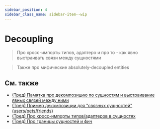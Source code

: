 ```yaml
---
sidebar_position: 4
sidebar_class_name: sidebar-item--wip
---
```



# Decoupling

<WIP ticket="202" />

> Про кросс-импорты типов, адаптеро и про то - как явно выстраивать связи между сущностями

> Также про мифические absolutely-decoupled entities

## См. также

- [(Тред) Памятка про декомпозицию по сущностям и выстраивание явных связей между ними](https://t.me/feature_sliced/3633)
- [(Тред) Пример декомпозиции для "связных сущностей" (users/pets/friends)](https://t.me/feature_sliced/3316)
- [(Тред) Про кросс-импорты типов/адаптеров в сущностях](https://t.me/feature_sliced/4276)
- [(Тред) Про границы сущностей и фич](https://t.me/feature_sliced/4521)

